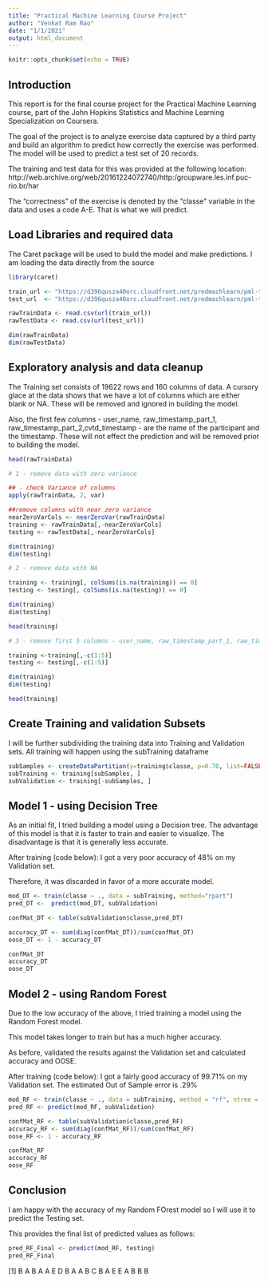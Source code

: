---
title: "Practical Machine Learning Course Project"
author: "Venkat Ram Rao"
date: "1/1/2021"
output: html_document
---

```{r setup, include=FALSE}
knitr::opts_chunk$set(echo = TRUE)
```

## Introduction

This report is for the final course project for the Practical Machine Learning course, part of the John Hopkins Statistics and Machine Learning Specialization on Coursera.

The goal of the project is to analyze exercise data captured by a third party and build an algorithm to predict how correctly the exercise was performed.
The model will be used to predict a test set of 20 records.

The training and test data for this was provided at the following location: http://web.archive.org/web/20161224072740/http:/groupware.les.inf.puc-rio.br/har
 
The "correctness" of the exercise is denoted by the "classe" variable in the data and uses a code A-E. That is what we will predict.

## Load Libraries and required data
The Caret package will be used  to build the model and make predictions.
I am loading the data directly from the source

```{r}
library(caret)

train_url <- "https://d396qusza40orc.cloudfront.net/predmachlearn/pml-training.csv"
test_url  <- "https://d396qusza40orc.cloudfront.net/predmachlearn/pml-testing.csv"

rawTrainData <- read.csv(url(train_url))
rawTestData <- read.csv(url(test_url))

dim(rawTrainData)
dim(rawTestData)
```

## Exploratory analysis and data cleanup

The Training set consists of 19622 rows and 160 columns of data. A cursory glace at the data shows that we have a lot of columns which are either blank or NA. These will be removed and ignored in building the model.

Also, the first few columns - user_name, raw_timestamp_part_1, raw_timestamp_part_2,cvtd_timestamp - are  the name of the participant and the timestamp. These will not effect the prediction and will be removed prior to building the model.

```{r}
head(rawTrainData)

# 1 - remove data with zero variance

## - check Variance of columns
apply(rawTrainData, 2, var)

##remove columns with near zero variance
nearZeroVarCols <- nearZeroVar(rawTrainData)
training <- rawTrainData[,-nearZeroVarCols]
testing <- rawTestData[,-nearZeroVarCols]

dim(training)
dim(testing)

# 2 - remove data with NA

training <- training[, colSums(is.na(training)) == 0] 
testing <- testing[, colSums(is.na(testing)) == 0] 

dim(training)
dim(testing)

head(training)

# 3 - remove first 5 columns - user_name, raw_timestamp_part_1, raw_timestamp_part_2,cvtd_timestamp

training <-training[,-c(1:5)]
testing <- testing[,-c(1:5)]

dim(training)
dim(testing)

head(training)

```


## Create Training and validation Subsets

I will be further subdividing the training data into Training and Validation sets. All training will happen using the subTraining dataframe

```{r}
subSamples <- createDataPartition(y=training$classe, p=0.70, list=FALSE)
subTraining <- training[subSamples, ] 
subValidation <- training[-subSamples, ]
```

## Model 1 - using Decision Tree
As an initial fit, I  tried building a model using a Decision tree. The advantage of this model is that it is faster to train and easier to visualize. The disadvantage is that it is generally less accurate.

After training (code below): I got a very poor accuracy of 48% on my Validation set.

Therefore, it was discarded in favor of a more accurate model.
```{r}

mod_DT <- train(classe ~ ., data = subTraining, method="rpart")
pred_DT <-  predict(mod_DT, subValidation)

confMat_DT <- table(subValidation$classe,pred_DT)

accuracy_DT <- sum(diag(confMat_DT))/sum(confMat_DT)
oose_DT <- 1 - accuracy_DT

confMat_DT
accuracy_DT
oose_DT

```
## Model 2 - using Random Forest

Due to the low accuracy of the above, I tried training a model using the Random Forest model.

This model takes longer to train but has a much higher accuracy.

As before, validated the results against the Validation set and calculated accuracy and OOSE.

After training (code below): I got a fairly good accuracy of 99.71% on my Validation set.
The estimated Out of Sample error is .29%

```{r}
mod_RF <- train(classe ~ ., data = subTraining, method = "rf", ntree = 100)
pred_RF <- predict(mod_RF, subValidation)

confMat_RF <- table(subValidation$classe,pred_RF)
accuracy_RF <- sum(diag(confMat_RF))/sum(confMat_RF)
oose_RF <- 1 - accuracy_RF

confMat_RF
accuracy_RF
oose_RF
```

## Conclusion

I am happy with the accuracy of my Random FOrest model so I will use it to predict the Testing set.

This provides the final list of predicted values as follows:

```{r}
pred_RF_Final <- predict(mod_RF, testing)
pred_RF_Final
```
[1] B A B A A E D B A A B C B A E E A B B B





